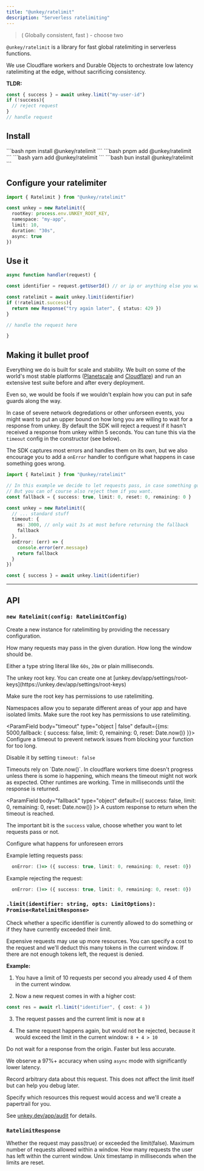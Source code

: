 ```yaml
---
title: "@unkey/ratelimit"
description: "Serverless ratelimiting"
---
```


> ( Globally consistent, fast ) - choose two

`@unkey/ratelimit` is a library for fast global ratelimiting in serverless functions.

We use Cloudflare workers and Durable Objects to orchestrate low latency ratelimiting at the edge, without sacrificing consistency.


**TLDR:**
```ts
const { success } = await unkey.limit("my-user-id")
if (!success){
  // reject request
}
// handle request
```


<Card icon="github" title="github.com/unkeyed/unkey/tree/main/packages/ratelimit" href="https://github.com/unkeyed/unkey/tree/main/packages/ratelimit"/>


## Install

<Tabs>
  <Tab title="npm">
  ```bash
  npm install @unkey/ratelimit
  ```
  </Tab>
  <Tab title="pnpm">
  ```bash
  pnpm add @unkey/ratelimit
   ```
  </Tab>
  <Tab title="yarn">
  ```bash
  yarn add @unkey/ratelimit
   ```
  </Tab>
  <Tab title="bun">
  ```bash
  bun install @unkey/ratelimit
  ```
  </Tab>
</Tabs>



## Configure your ratelimiter

```ts
import { Ratelimit } from "@unkey/ratelimit"

const unkey = new Ratelimit({
  rootKey: process.env.UNKEY_ROOT_KEY,
  namespace: "my-app",
  limit: 10,
  duration: "30s",
  async: true
})
```

## Use it

```ts
async function handler(request) {

const identifier = request.getUserId() // or ip or anything else you want

const ratelimit = await unkey.limit(identifier)
if (!ratelimit.success){
  return new Response("try again later", { status: 429 })
}

// handle the request here

}
```

## Making it bullet proof


Everything we do is built for scale and stability.
We built on some of the world's most stable platforms ([Planetscale](https://planetscale.com/) and [Cloudflare](https://www.cloudflare.com)) and run an extensive test suite before and after every deployment.

Even so, we would be fools if we wouldn't explain how you can put in safe guards along the way.


In case of severe network degredations or other unforseen events, you might want to put an upper bound on how long you are willing to wait for a response from unkey. 
By default the SDK will reject a request if it hasn't received a response from unkey within 5 seconds. You can tune this via the `timeout` config in the constructor (see below).

The SDK captures most errors and handles them on its own, but we also encourage you to add a `onError` handler to configure what happens in case something goes wrong.


```ts
import { Ratelimit } from "@unkey/ratelimit"

// In this example we decide to let requests pass, in case something goes wrong.
// But you can of course also reject them if you want.
const fallback = { success: true, limit: 0, reset: 0, remaining: 0 }

const unkey = new Ratelimit({
  // ... standard stuff
  timeout: {
    ms: 3000, // only wait 3s at most before returning the fallback
    fallback
  },
  onError: (err) => {
    console.error(err.message)
    return fallback
  }
})

const { success } = await unkey.limit(identifier)
```

___

## API

### `new Ratelimit(config: RatelimitConfig)`

Create a new instance for ratelimiting by providing the necessary configuration.


<ParamField  body="RatelimitConfig" type="object" required >
<Expandable title="RatelimitConfig">
<ParamField body="limit" type="number" required>
How many requests may pass in the given duration.
</ParamField>


<ParamField body="duration" type="Duration | number" required placeholder="60s">
How long the window should be.

Either a type string literal like `60s`, `20m` or plain milliseconds.
</ParamField>


<ParamField body="rootKey" type="string" required>
The unkey root key. You can create one at [unkey.dev/app/settings/root-keys](https://unkey.dev/app/settings/root-keys)

Make sure the root key has permissions to use ratelimiting.

</ParamField>

<ParamField body="rootKey" type="string" required placeholder="tRPC">
Namespaces allow you to separate different areas of your app and have isolated limits.
Make sure the root key has permissions to use ratelimiting.
</ParamField>


<ParamField body="timeout" type="object | false" default={{ms: 5000,fallback: { success: false, limit: 0, remaining: 0, reset: Date.now()} }}>
Configure a timeout to prevent network issues from blocking your function for too long.

Disable it by setting `timeout: false`

<Warning>
Timeouts rely on `Date.now()`. In cloudflare workers time doesn't progress unless there is some io happening, which means the timeout might not work as expected.
Other runtimes are working.
</Warning>


<Expandable defaultOpen>

<ParamField body="ms" type="number" default={5000}>
Time in milliseconds until the response is returned.
</ParamField>

<ParamField body="fallback" type="object" default={{ success: false, limit: 0, remaining: 0, reset: Date.now()} }>
A custom response to return when the timeout is reached.

The important bit is the `success` value, choose whether you want to let requests pass or not.
</ParamField>
</Expandable>



</ParamField>

<ParamField body="onError" type="() => RatelimitResponse | Promise<RatelimitResponse>">
Configure what happens for unforeseen errors


Example letting requests pass:
 ```ts
   onError: ()=> ({ success: true, limit: 0, remaining: 0, reset: 0})
 ```

Example rejecting the request:
 ```ts
   onError: ()=> ({ success: true, limit: 0, remaining: 0, reset: 0})
 ```




</ParamField>
</Expandable>
</ParamField>

### `.limit(identifier: string, opts: LimitOptions): Promise<RatelimitResponse>`

Check whether a specific identifier is currently allowed to do something or if they have currently exceeded their limit.

<ParamField  body="LimitOptions" type="object" required >
<Expandable title="LimitOptions">
<ParamField body="cost" type="number" default={1}> 
Expensive requests may use up more resources. You can specify a cost to the request and
 we'll deduct this many tokens in the current window. If there are not enough tokens left,
 the request is denied.

**Example:**

 1. You have a limit of 10 requests per second you already used 4 of them in the current
 window.

 2. Now a new request comes in with a higher cost:
 ```ts
 const res = await rl.limit("identifier", { cost: 4 })
 ```

 3. The request passes and the current limit is now at `8`

 4. The same request happens again, but would not be rejected, because it would exceed the
 limit in the current window: `8 + 4 > 10`



</ParamField>

<ParamField body="async" type="boolean" default={false}>
Do not wait for a response from the origin. Faster but less accurate.

We observe a 97%+ accuracy when using `async` mode with significantly lower latency.
</ParamField>


<ParamField body="meta" type=" Record<string, string | number | boolean | null>;">
Record arbitrary data about this request. This does not affect the limit itself but can help you debug later.
</ParamField>

<ParamField body="meta" type="Array<{
    type: string;
    id: string;
    name?: string;
    meta?: Record<string, string | number | boolean | null>;
  }>">
Specify which resources this request would access and we'll create a papertrail for you.

See [unkey.dev/app/audit](https://unkey.dev/app/audit) for details.
</ParamField>


</Expandable>

</ParamField>

### `RatelimitResponse`


<ParamField  body="RatelimitResponse" type="object" >
<Expandable title="RatelimitResponse">
<ParamField body="success" type="boolean" required> 
Whether the request may pass(true) or exceeded the limit(false).
</ParamField>

<ParamField body="limit" type="number" required> 
Maximum number of requests allowed within a window.
</ParamField>

<ParamField body="remaining" type="number" required> 
How many requests the user has left within the current window.
</ParamField>

<ParamField body="reset" type="number" required> 
Unix timestamp in milliseconds when the limits are reset.
</ParamField>


</Expandable>

</ParamField>
